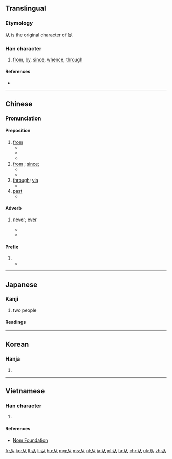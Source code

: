 {{also|從|丛|人人}}
==Translingual==
{{stroke order|type=animate}}

===Etymology===
{{Han compound|人|人|c1=s|c2=p|ls=ic}}

从 is the original character of [[從]].

===Han character===
{{Han char|rn=9|rad=人|as=02|sn=4|four=8800<sub>0</sub>|canj=人人 (OO)|ids=⿰[[人]]人}}

# [[from]], [[by]], [[since]], [[whence]], [[through]]

====References====
* {{Han ref|kx=0092.030|dkj=00362|dj=0195.010|hdz=10105.030|uh=4ECE|ud=20174}}

----

==Chinese==
{{zh-hanzi-box|从|[[從]]}}

===Pronunciation===
{{zh-pron
|m=cóng
|c=cung4
|h=pfs=chhiùng
|w=
|mc=y
|oc=y
|ma=zh-cóng.ogg
|cat=prep,adv,pref
}}

====Preposition====
{{zh-prep|s}}
# [[from]]
#* {{zh-usex|他 '''从''' 中国 来。|He comes '''from''' China.|link=y}}
#* {{zh-usex|你 是 '''从''' 哪 个 国家 来 的？|Where are you '''from'''? (Which country are you '''from'''?)|link=y}}
#* {{zh-usex|我们 只 能 '''从''' 我们 的 错误 中 学习。|We can learn only '''from''' our mistakes.|link=y}}
# [[from]] {{qualifier|a time}} ; [[since]];
#* {{zh-usex|这 家 店 '''从''' 9 点 开 到 18 点。|This shop is open '''from''' 9 to 6 o'clock.|link=y}}
#* {{zh-usex|我们 '''从''' 小学 三 年级 就是 朋友 了。|We have been friends '''since''' the third grade.|link=y}}
# [[through]]; [[via]]
#* {{zh-usex|一 阵 清风 '''从''' 窗口 吹 来。|A cool breeze came in '''through''' the window.|link=y}}
# [[past]] {{qualifier|a place}} 
#* {{zh-usex|我 每 天 都 '''从''' 邮局 经过。|I go '''past''' the post-office every day.|link=y}}

====Adverb====
{{zh-adv|s}}

# {{context|followed by negative|lang=cmn}} [[never]]; [[ever]]
#* {{zh-usex|我 以前 '''从 没''' 见 过 她。|I have '''never''' seen her before|link=y}}
#* {{zh-usex|我 '''从 不''' 违约。|I '''never''' break my promise.|link=y}}

====Prefix====
{{zh-pref|s}}

# {{n-g|prefix for cousins relationship indicating a common paternal grandfather or earlier ancestor}}
#* {{zh-usex|从兄|male cousin (paternal side)|link=y}}

----

==Japanese==

===Kanji===
{{ja-kanji|grade=uc|rs=人02}}

# two people

====Readings====
{{ja-readings
|on=[[しょう]] (shō), [[じゅ]] (ju), [[じゅう]] (jū)
|kun=[[したがう]] ([[从う]], shitagau) {{qualifier|rare}}, [[より]] (yori) {{qualifier|rare}}
}}

----

==Korean==

===Hanja===
{{ko-hanja|hangeul=종|rv=jong|mr=chong}}

# {{defn|lang=ko|sort=人02}}

----

==Vietnamese==

===Han character===
{{vi-hantu|[[tòng]], [[tùng]], [[tụng]]|rs=人02}}

# {{defn|lang=vi|sort=人02}}

====References====
*[http://nomfoundation.org/common/nom_details.php?codepoint=4ece Nom Foundation]

[[fr:从]]
[[ko:从]]
[[lt:从]]
[[li:从]]
[[hu:从]]
[[mg:从]]
[[ms:从]]
[[nl:从]]
[[ja:从]]
[[pl:从]]
[[ta:从]]
[[chr:从]]
[[uk:从]]
[[zh:从]]